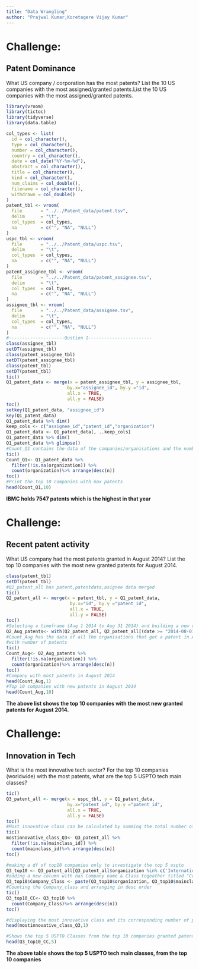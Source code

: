 ```yaml
---
title: "Data Wrangling"
author: "Prajwal Kumar,Koretagere Vijay Kumar"
---
```

# Challenge: 
## Patent Dominance


What US company / corporation has the most patents? List the 10 US companies with the most assigned/granted patents.List the 10 US companies with the most assigned/granted patents.


```r
library(vroom)
library(tictoc)
library(tidyverse)
library(data.table)

col_types <- list(
  id = col_character(),
  type = col_character(),
  number = col_character(),
  country = col_character(),
  date = col_date("%Y-%m-%d"),
  abstract = col_character(),
  title = col_character(),
  kind = col_character(),
  num_claims = col_double(),
  filename = col_character(),
  withdrawn = col_double()
)
patent_tbl <- vroom(
  file       = "../../Patent_data/patent.tsv", 
  delim      = "\t", 
  col_types  = col_types,
  na         = c("", "NA", "NULL")
)
uspc_tbl <- vroom(
  file       = "../../Patent_data/uspc.tsv", 
  delim      = "\t", 
  col_types  = col_types,
  na         = c("", "NA", "NULL")
)
patent_assignee_tbl <- vroom(
  file       = "../../Patent_data/patent_assignee.tsv", 
  delim      = "\t", 
  col_types  = col_types,
  na         = c("", "NA", "NULL")
)
assignee_tbl <- vroom(
  file       = "../../Patent_data/assignee.tsv", 
  delim      = "\t", 
  col_types  = col_types,
  na         = c("", "NA", "NULL")
)
#---------------------Qustion 1------------------------
class(assignee_tbl)
setDT(assignee_tbl)
class(patent_assignee_tbl)
setDT(patent_assignee_tbl)
class(patent_tbl)
setDT(patent_tbl)
tic()
Q1_patent_data <- merge(x = patent_assignee_tbl, y = assignee_tbl, 
                       by.x="assignee_id", by.y ="id",
                       all.x = TRUE, 
                       all.y = FALSE)
toc()
setkey(Q1_patent_data, "assignee_id")
key(Q1_patent_data)
Q1_patent_data %>% dim()
keep_cols <- c("assignee_id","patent_id","organization")
Q1_patent_data <- Q1_patent_data[, ..keep_cols]
Q1_patent_data %>% dim()
Q1_patent_data %>% glimpse()
#Count_Q1 contains the data of the companies/organisations and the number of patents they hold in decending oreder
tic()
Count_Q1<- Q1_patent_data %>%
  filter(!is.na(organization)) %>%
  count(organization)%>% arrange(desc(n))
toc()
#Print the top 10 companies with max patents
head(Count_Q1,10)
```

**IBMC holds 7547 patents which is the highest in that year**

# Challenge: 
## Recent patent activity

What US company had the most patents granted in August 2014? List the top 10 companies with the most new granted patents for August 2014.

```r
class(patent_tbl)
setDT(patent_tbl)
#Q2_patent_all has patent,patentdata,asignee data merged
tic()
Q2_patent_all <- merge(x = patent_tbl, y = Q1_patent_data, 
                        by.x="id", by.y ="patent_id",
                        all.x = TRUE, 
                        all.y = FALSE)
toc()
#Selecting a timeframe (Aug 1 2014 to Aug 31 2014) and building a new data frame Q2_Aug_patents
Q2_Aug_patents<- with(Q2_patent_all, Q2_patent_all[(date >= "2014-08-01" & date <= "2014-08-31") ])
#Count_Aug has the data of all the organisations that got a patent in Aug 2014 in desc order 
#with number of patents
tic()
Count_Aug<- Q2_Aug_patents %>%
  filter(!is.na(organization)) %>%
  count(organization)%>% arrange(desc(n))
toc()
#Company with most patents in August 2014
head(Count_Aug,1)
#Top 10 companies with new patents in August 2014
head(Count_Aug,10)
```
**The above list shows the top 10 companies with the most new granted patents for August 2014.**

# Challenge: 
## Innovation in Tech

What is the most innovative tech sector? For the top 10 companies (worldwide) with the most patents, what are the top 5 USPTO tech main classes?

```r
tic()
Q3_patent_all <- merge(x = uspc_tbl, y = Q1_patent_data, 
                       by.x="patent_id", by.y ="patent_id",
                       all.x = TRUE, 
                       all.y = FALSE)
toc()
#Most innovative class can be calculated by summing the total number of patents for each class
tic()
mostinnovative_class_Q3<- Q3_patent_all %>%
  filter(!is.na(mainclass_id)) %>%
  count(mainclass_id)%>% arrange(desc(n))
toc()

#making a df of top10 companies only to investigate the top 5 uspto
Q3_top10 <- Q3_patent_all[Q3_patent_all$organization %in% c('International Business Machines Corporation','Samsung Electronics Co., Ltd.','Canon Kabushiki Kaisha','Sony Corporation','Microsoft Corporation','Google Inc.','Kabushiki Kaisha Toshiba','QUALCOMM Incorporated','LG Electronics Inc.','Panasonic Corporation'),]
#adding a new column with has Company name & Class togeather titled "Company_Class"
Q3_top10$Company_Class <- paste(Q3_top10$organization, Q3_top10$mainclass_id)
#Counting the Company_class and arranging in desc order
tic()
Q3_top10_CC<- Q3_top10 %>%
  count(Company_Class)%>% arrange(desc(n))
toc()

#displaying the most innovative class and its corresponding number of patents of that class
head(mostinnovative_class_Q3,1)

#Shows the top 5 USPTO Classes from the top 10 companies granted patents
head(Q3_top10_CC,5)
```

**The above table shows the top 5 USPTO tech main classes, from the top 10 companies**
